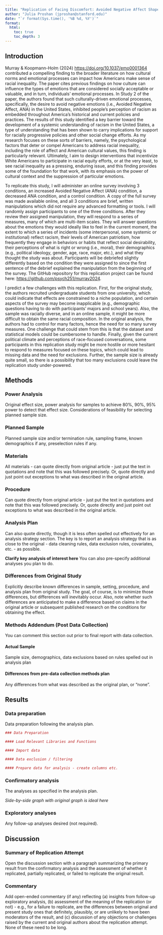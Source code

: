 ```yaml
---
title: "Replication of Facing Discomfort: Avoided Negative Affect Shapes the Acknowledgment of Systemic Racism by Murray & Koopmann-Holm (2024, Emotion)"
author: "Julia Proshan (jproshan@stanford.edu)"
date: "`r format(Sys.time(), '%B %d, %Y')`"
format:
  html:
    toc: true
    toc_depth: 3
---
```


<!-- Replication reports should all use this template to standardize reporting across projects.  These reports will be public supplementary materials that accompany the summary report(s) of the aggregate results. -->

## Introduction

Murray & Koopmann-Holm (2024) <https://doi.org/10.1037/emo0001364> contributed a compelling finding to the broader literature on how cultural norms and emotional processes can impact how Americans make sense of racial inequality. The paper cites previous findings on how culture can influence the types of emotions that are considered socially acceptable or valuable, and in turn, individuals' emotional processes. In Study 2 of the paper, the authors found that such culturally-driven emotional processes, specifically, the desire to avoid negative emotions (i.e., Avoided Negative Affect, ANA) in the United States, inhibited people's perception of racism as embedded throughout America's historical and current policies and practices. The results of this study identified a key barrier toward the development of a systemic understanding of racism in the United States, a type of understanding that has been shown to carry implications for support for racially progressive policies and other social change efforts. As my research focuses on these sorts of barriers, namely, the psychological factors that deter or compel Americans to address racial inequality, including the role of affect and American cultural values, this finding is particularly relevant. Ultimately, I aim to design interventions that incentivize White Americans to participate in racial equity efforts, or at the very least, to see racial inequality as a pressing, enduring issue, and this finding provides some of the foundation for that work, with its emphasis on the power of cultural context and the suppression of particular emotions.  

To replicate this study, I will administer an online survey involving 3 conditions, an increased Avoided Negative Affect (ANA) condition, a decreased ANA condition, and a control condition. A copy of the full survey was made available online, and all 3 conditions are brief, written manipulations which did not require any advanced formatting or tools. I will randomly assign participants to one of the three conditions. After they review their assigned manipulation, they will respond to a series of measures, many of which are multi-item scales. They will answer questions about the emotions they would ideally like to feel in the current moment, the extent to which a series of incidents (some interpersonal, some systemic or institutional) reflect racism, their levels of American patriotism, how frequently they engage in behaviors or habits that reflect social desirability, their perceptions of what is right or wrong (i.e., moral), their demographics (e.g., political ideology, gender, age, race, major, etc.), and what they thought the study was about. Participants will be debriefed slightly differently based on the condition they were assigned to since the first sentence of the debrief explained the manipulation from the beginning of the survey. The GitHub repository for this replication project can be found here: <https://github.com/psych251/murray2024>.  

I predict a few challenges with this replication. First, for the original study, the authors recruited undergraduate students from one university, which could indicate that effects are constrained to a niche population, and certain aspects of the survey may become inapplicable (e.g., demographic questions having to do with participants' majors and school years). Also, the sample was racially diverse, and in an online sample, it might be more difficult to obtain the same racial composition. In the original analysis, the authors had to control for many factors, hence the need for so many survey measures. One challenge that could stem from this is that the dataset and statistical models could be cumbersome to handle. Finally, given the current political climate and perceptions of race-focused conversations, some participants in this replication study might be more hostile or more hesitant to respond to measures focused on these topics, which could lead to missing data and the need for exclusions. Further, the sample size is already quite small, so there is a possibility that too many exclusions could leave the replication study under-powered.   


## Methods

### Power Analysis

Original effect size, power analysis for samples to achieve 80%, 90%, 95% power to detect that effect size.  Considerations of feasibility for selecting planned sample size.

### Planned Sample

Planned sample size and/or termination rule, sampling frame, known demographics if any, preselection rules if any.

### Materials

All materials - can quote directly from original article - just put the text in quotations and note that this was followed precisely.  Or, quote directly and just point out exceptions to what was described in the original article.

### Procedure	

Can quote directly from original article - just put the text in quotations and note that this was followed precisely.  Or, quote directly and just point out exceptions to what was described in the original article.

### Analysis Plan

Can also quote directly, though it is less often spelled out effectively for an analysis strategy section.  The key is to report an analysis strategy that is as close to the original - data cleaning rules, data exclusion rules, covariates, etc. - as possible.  

**Clarify key analysis of interest here**  You can also pre-specify additional analyses you plan to do.

### Differences from Original Study

Explicitly describe known differences in sample, setting, procedure, and analysis plan from original study.  The goal, of course, is to minimize those differences, but differences will inevitably occur.  Also, note whether such differences are anticipated to make a difference based on claims in the original article or subsequent published research on the conditions for obtaining the effect.

### Methods Addendum (Post Data Collection)

You can comment this section out prior to final report with data collection.

#### Actual Sample
  Sample size, demographics, data exclusions based on rules spelled out in analysis plan

#### Differences from pre-data collection methods plan
  Any differences from what was described as the original plan, or “none”.


## Results


### Data preparation

Data preparation following the analysis plan.
	
```r
### Data Preparation

#### Load Relevant Libraries and Functions

#### Import data

#### Data exclusion / filtering

#### Prepare data for analysis - create columns etc.
```

### Confirmatory analysis

The analyses as specified in the analysis plan.  

*Side-by-side graph with original graph is ideal here*

### Exploratory analyses

Any follow-up analyses desired (not required).  

## Discussion

### Summary of Replication Attempt

Open the discussion section with a paragraph summarizing the primary result from the confirmatory analysis and the assessment of whether it replicated, partially replicated, or failed to replicate the original result.  

### Commentary

Add open-ended commentary (if any) reflecting (a) insights from follow-up exploratory analysis, (b) assessment of the meaning of the replication (or not) - e.g., for a failure to replicate, are the differences between original and present study ones that definitely, plausibly, or are unlikely to have been moderators of the result, and (c) discussion of any objections or challenges raised by the current and original authors about the replication attempt.  None of these need to be long.
